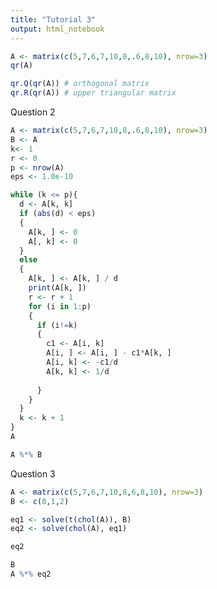 ```yaml
---
title: "Tutorial 3"
output: html_notebook
---
```

```r
A <- matrix(c(5,7,6,7,10,8,.6,8,10), nrow=3)
qr(A)

qr.Q(qr(A)) # orthogonal matrix
qr.R(qr(A)) # upper triangular matrix
```

Question 2
```r
A <- matrix(c(5,7,6,7,10,8,.6,8,10), nrow=3)
B <- A
k<- 1
r <- 0
p <- nrow(A)
eps <- 1.0e-10

while (k <= p){
  d <- A[k, k]
  if (abs(d) < eps)
  {
    A[k, ] <- 0
    A[, k] <- 0
  }
  else
  {
    A[k, ] <- A[k, ] / d
    print(A[k, ])
    r <- r + 1
    for (i in 1:p)
    {
      if (i!=k)
      {
        c1 <- A[i, k]
        A[i, ] <- A[i, ] - c1*A[k, ]
        A[i, k] <- -c1/d
        A[k, k] <- 1/d
        
      }
    }
  }
  k <- k + 1
}
A

A %*% B
```
Question 3
```r
A <- matrix(c(5,7,6,7,10,8,6,8,10), nrow=3)
B <- c(0,1,2)

eq1 <- solve(t(chol(A)), B)
eq2 <- solve(chol(A), eq1)

eq2

B
A %*% eq2
```

